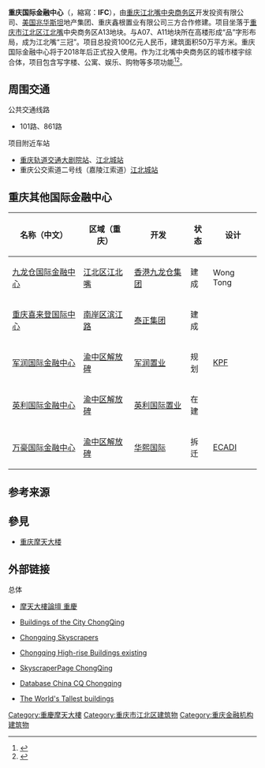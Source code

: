 {{Disputed}}
{{CQ Future infrastructure}}
{{Infobox Skyscraper
|building_name=重庆国际金融中心<br />International Financial Centre Chongqing
|image=
|built=2012年-2020年
|est_completion=2021年
|status=Under construction
|use=混合（[[商场|商场]]、[[办公|办公]]、[[酒店|酒店]]、[[公寓|公寓]]、[[观光|观光]]）
|location={{CHN}}[[重庆市|重庆市]][[江北区_(重庆市)|江北区]]江北嘴中央商务区
|roof=468米
|top_floor=100
|antenna_spire=468米
|floor_count=
|floor_area=
|elevator_count=
|architect=
|developer=[[兆华斯坦地产|兆华斯坦地产]]
|cost=100亿人民币
}}

'''重庆国际金融中心'''（{{lang-en|Chongqing '''I'''nternational '''F'''inancial '''C'''entre}}，縮寫：'''IFC'''），由[[重庆|重庆]][[江北嘴中央商务区|江北嘴中央商务区]]开发投资有限公司、[[美国|美国]][[兆华斯坦|兆华斯坦]]地产集团、重庆鑫根置业有限公司三方合作修建。项目坐落于[[重庆市|重庆市]][[江北区_(重庆市)|江北区]][[江北嘴|江北嘴]]中央商务区A13地块。与A07、A11地块所在高楼形成“品”字形布局，成为江北嘴“三冠”。项目总投资100亿元人民币，建筑面积50万平方米。重庆国际金融中心将于2018年后正式投入使用。作为江北嘴中央商务区的城市楼宇综合体，项目包含写字楼、公寓、娱乐、购物等多项功能<ref>{{Cite web|title=重庆国际金融中心|url=http://www.cq.xinhuanet.com/2011-01/14/content_21863522.htm|accessdate=16 May 2011|publisher=重庆晚报|author=重庆晚报|deadurl=yes|archiveurl=https://web.archive.org/web/20140808054311/http://www.cq.xinhuanet.com/2011-01/14/content_21863522.htm|archivedate=2014年8月8日}}</ref><ref>{{Cite web|title=SPI to build highest building in Chongqing|url=http://english.cqnews.net/html/2011-01/12/content_5596433.htm|accessdate=16 May 2011|publisher=重庆晚报|author=重庆晚报|deadurl=yes|archiveurl=https://web.archive.org/web/20140808054006/http://english.cqnews.net/html/2011-01/12/content_5596433.htm|archivedate=2014年8月8日}}</ref>。

==周围交通==

公共交通线路
*101路、861路

项目附近车站
*[[重庆轨道交通|重庆轨道交通]][[大剧院站_(重庆市)|大剧院站]]、[[江北城站|江北城站]]
*重庆公交索道二号线（嘉陵江索道）[[江北城站|江北城站]]

==重庆其他国际金融中心==
{| class="wikitable"
|-
!名称（中文）||区域（重庆）||开发||状态||设计
|-
|[[九龙仓国际金融中心|九龙仓国际金融中心]]||[[江北区_(重庆市)|江北区]][[江北嘴|江北嘴]]||[[香港|香港]][[九龙仓集团|九龙仓集团]]||建成||Wong Tong
|-
|[[重庆喜来登国际中心|重庆喜来登国际中心]]||[[南岸区|南岸区]][[滨江路|滨江路]]||[[泰正集团|泰正集团]]||建成||
|-
|[[军润国际金融中心|军润国际金融中心]]||[[渝中区|渝中区]][[解放碑|解放碑]]||[[军润置业|军润置业]]||规划||[[KPF|KPF]]
|-
|[[英利国际金融中心|英利国际金融中心]]||[[渝中区|渝中区]][[解放碑|解放碑]]||[[英利国际置业|英利国际置业]]||在建||
|-
|[[万豪国际金融中心|万豪国际金融中心]]||[[渝中区|渝中区]][[解放碑|解放碑]]||[[华熙国际|华熙国际]]||拆迁||[[ECADI|ECADI]]
|}

==参考来源==
{{reflist}}

==參見==
*[[重庆摩天大楼|重庆摩天大楼]]

==外部链接==
;总体
*[https://web.archive.org/web/20100523185940/http://skyscrapers.cn/forum/forumdisplay.php?fid=58 摩天大樓論壇 重慶]
*{{en}}[http://www.emporis.com/en/wm/ci/bu/?id=100217 Buildings of the City ChongQing] {{Wayback|url=http://www.emporis.com/en/wm/ci/bu/?id=100217 |date=20070513013650 }}
*{{en}}[http://www.emporis.com/application/?nav=worldmap_ci_bu_ob_li&id=100217&bt=47&ht=2&sro=1&lng=3 Chongqing Skyscrapers] {{Wayback|url=http://www.emporis.com/application/?nav=worldmap_ci_bu_ob_li&id=100217&bt=47&ht=2&sro=1&lng=3 |date=20190630205313 }}
*{{en}}[http://www.emporis.com/application/?nav=worldmap_ci_bu_sk_li&id=100217&bt=5&ht=2&sro=0&lng=3 Chongqing High-rise Buildings existing] {{Wayback|url=http://www.emporis.com/application/?nav=worldmap_ci_bu_sk_li&id=100217&bt=5&ht=2&sro=0&lng=3 |date=20190630205314 }}
*{{en}}[http://skyscraperpage.com/cities/?cityID=646 SkyscraperPage ChongQing] {{Wayback|url=http://skyscraperpage.com/cities/?cityID=646 |date=20211031172406 }}
*{{en}}[http://skyscraperpage.com/cities/?cityID=646 Database China CQ Chongqing] {{Wayback|url=http://skyscraperpage.com/cities/?cityID=646 |date=20211031172406 }}
*{{en}}[https://web.archive.org/web/20060103073008/http://homepages.ipact.nl/~egram/buildings.html The World's Tallest buildings]

{{Geographic Location (8-way)
 | 西北 = A07地块项目
 | 北 = A12地块项目
 | 東北 = A12地块项目
 | 西 = A08地块项目
 | 中央 = '''重庆国际金融中心'''
 | 東 = 江北嘴中央公园
 | 西南 = [[财信广场|财信广场]]
 | 南 = 财信广场公园
 | 東南 = [[锦嘉国际大厦|锦嘉国际大厦]]
}}

{{摩天大楼}}

[[Category:重慶摩天大樓|Category:重慶摩天大樓]]
[[Category:重庆市江北区建筑物|Category:重庆市江北区建筑物]]
[[Category:重庆金融机构建筑物|Category:重庆金融机构建筑物]]